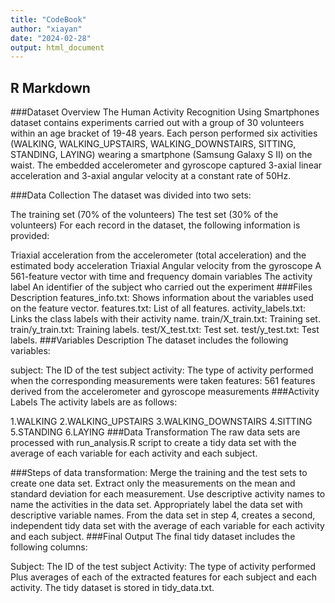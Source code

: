 ```yaml
---
title: "CodeBook"
author: "xiayan"
date: "2024-02-28"
output: html_document
---
```



## R Markdown

###Dataset Overview
The Human Activity Recognition Using Smartphones dataset contains experiments carried out with a group of 30 volunteers within an age bracket of 19-48 years. Each person performed six activities (WALKING, WALKING_UPSTAIRS, WALKING_DOWNSTAIRS, SITTING, STANDING, LAYING) wearing a smartphone (Samsung Galaxy S II) on the waist. The embedded accelerometer and gyroscope captured 3-axial linear acceleration and 3-axial angular velocity at a constant rate of 50Hz.

###Data Collection
The dataset was divided into two sets:

The training set (70% of the volunteers)
The test set (30% of the volunteers)
For each record in the dataset, the following information is provided:

Triaxial acceleration from the accelerometer (total acceleration) and the estimated body acceleration
Triaxial Angular velocity from the gyroscope
A 561-feature vector with time and frequency domain variables
The activity label
An identifier of the subject who carried out the experiment
###Files Description
features_info.txt: Shows information about the variables used on the feature vector.
features.txt: List of all features.
activity_labels.txt: Links the class labels with their activity name.
train/X_train.txt: Training set.
train/y_train.txt: Training labels.
test/X_test.txt: Test set.
test/y_test.txt: Test labels.
###Variables Description
The dataset includes the following variables:

subject: The ID of the test subject
activity: The type of activity performed when the corresponding measurements were taken
features: 561 features derived from the accelerometer and gyroscope measurements
###Activity Labels
The activity labels are as follows:

1.WALKING
2.WALKING_UPSTAIRS
3.WALKING_DOWNSTAIRS
4.SITTING
5.STANDING
6.LAYING
###Data Transformation
The raw data sets are processed with run_analysis.R script to create a tidy data set with the average of each variable for each activity and each subject.

###Steps of data transformation:
Merge the training and the test sets to create one data set.
Extract only the measurements on the mean and standard deviation for each measurement.
Use descriptive activity names to name the activities in the data set.
Appropriately label the data set with descriptive variable names.
From the data set in step 4, creates a second, independent tidy data set with the average of each variable for each activity and each subject.
###Final Output
The final tidy dataset includes the following columns:

Subject: The ID of the test subject
Activity: The type of activity performed
Plus averages of each of the extracted features for each subject and each activity.
The tidy dataset is stored in tidy_data.txt.

